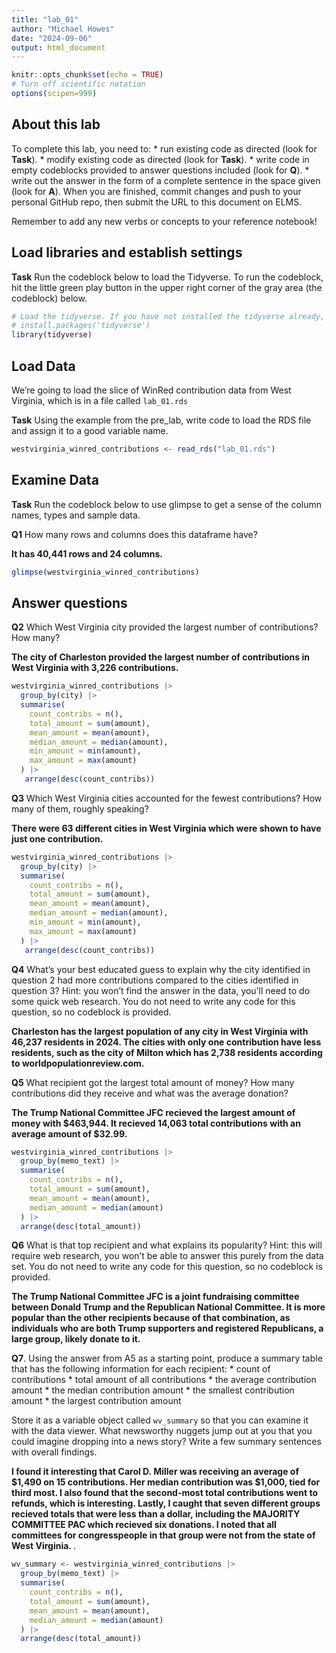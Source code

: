 ```yaml
---
title: "lab_01"
author: "Michael Howes"
date: "2024-09-06"
output: html_document
---
```


```r
knitr::opts_chunk$set(echo = TRUE)
# Turn off scientific notation
options(scipen=999)
```

## About this lab

To complete this lab, you need to: \* run existing code as directed (look for **Task**). \* modify existing code as directed (look for **Task**). \* write code in empty codeblocks provided to answer questions included (look for **Q**). \* write out the answer in the form of a complete sentence in the space given (look for **A**). When you are finished, commit changes and push to your personal GitHub repo, then submit the URL to this document on ELMS.

Remember to add any new verbs or concepts to your reference notebook!

## Load libraries and establish settings

**Task** Run the codeblock below to load the Tidyverse. To run the codeblock, hit the little green play button in the upper right corner of the gray area (the codeblock) below.

```r
# Load the tidyverse. If you have not installed the tidyverse already, remove the # from the next line and run it first.  
# install.packages('tidyverse')
library(tidyverse)
```

## Load Data

We're going to load the slice of WinRed contribution data from West Virginia, which is in a file called `lab_01.rds`

**Task** Using the example from the pre_lab, write code to load the RDS file and assign it to a good variable name.

```r
westvirginia_winred_contributions <- read_rds("lab_01.rds")
```

## Examine Data

**Task** Run the codeblock below to use glimpse to get a sense of the column names, types and sample data.

**Q1** How many rows and columns does this dataframe have?

**It has 40,441 rows and 24 columns.**

```r
glimpse(westvirginia_winred_contributions)
```

## Answer questions

**Q2** Which West Virginia city provided the largest number of contributions? How many?

**The city of Charleston provided the largest number of contributions in West Virginia with 3,226 contributions.**

```r
westvirginia_winred_contributions |>
  group_by(city) |>
  summarise(
    count_contribs = n(),
    total_amount = sum(amount),
    mean_amount = mean(amount),
    median_amount = median(amount),
    min_amount = min(amount),
    max_amount = max(amount)
  ) |>
   arrange(desc(count_contribs))
```

**Q3** Which West Virginia cities accounted for the fewest contributions? How many of them, roughly speaking?

**There were 63 different cities in West Virginia which were shown to have just one contribution.**

```r
westvirginia_winred_contributions |>
  group_by(city) |>
  summarise(
    count_contribs = n(),
    total_amount = sum(amount),
    mean_amount = mean(amount),
    median_amount = median(amount),
    min_amount = min(amount),
    max_amount = max(amount)
  ) |>
   arrange(desc(count_contribs))
```

**Q4** What's your best educated guess to explain why the city identified in question 2 had more contributions compared to the cities identified in question 3? Hint: you won't find the answer in the data, you'll need to do some quick web research. You do not need to write any code for this question, so no codeblock is provided.

**Charleston has the largest population of any city in West Virginia with 46,237 residents in 2024. The cities with only one contribution have less residents, such as the city of Milton which has 2,738 residents according to worldpopulationreview.com.  **

**Q5** What recipient got the largest total amount of money? How many contributions did they receive and what was the average donation?

**The Trump National Committee JFC recieved the largest amount of money with $463,944. It recieved 14,063 total contributions with an average amount of $32.99.**

```r
westvirginia_winred_contributions |>
  group_by(memo_text) |>
  summarise(
    count_contribs = n(),
    total_amount = sum(amount),
    mean_amount = mean(amount),
    median_amount = median(amount)
  ) |>
  arrange(desc(total_amount))
```

**Q6** What is that top recipient and what explains its popularity? Hint: this will require web research, you won't be able to answer this purely from the data set. You do not need to write any code for this question, so no codeblock is provided.

**The Trump National Committee JFC is a joint fundraising committee between Donald Trump and the Republican National Committee. It is more popular than the other recipients because of that combination, as individuals who are both Trump supporters and registered Republicans, a large group, likely donate to it. **

**Q7**. Using the answer from A5 as a starting point, produce a summary table that has the following information for each recipient: \* count of contributions \* total amount of all contributions \* the average contribution amount \* the median contribution amount \* the smallest contribution amount \* the largest contribution amount

Store it as a variable object called `wv_summary` so that you can examine it with the data viewer. What newsworthy nuggets jump out at you that you could imagine dropping into a news story? Write a few summary sentences with overall findings.

**I found it interesting that Carol D. Miller was receiving an average of $1,490 on 15 contributions. Her median contribution was $1,000, tied for third most. I also found that the second-most total contributions went to refunds, which is interesting. Lastly, I caught that seven different groups recieved totals that were less than a dollar, including the MAJORITY COMMITTEE PAC which recieved six donations. I noted that all committees for congresspeople in that group were not from the state of West Virginia.    **.

```r
wv_summary <- westvirginia_winred_contributions |>
  group_by(memo_text) |>
  summarise(
    count_contribs = n(),
    total_amount = sum(amount),
    mean_amount = mean(amount),
    median_amount = median(amount)
  ) |>
  arrange(desc(total_amount))
```
